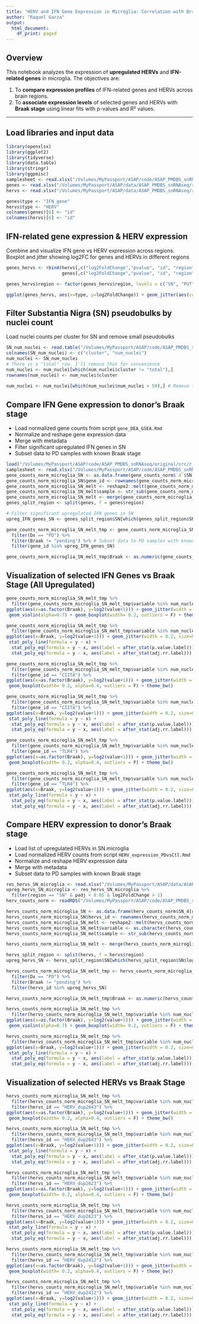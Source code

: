 ```yaml
---
title: "HERV and IFN Gene Expression in Microglia: Correlation with Braak Stage"
author: "Raquel Garza"
output:
  html_document:
    df_print: paged
---
```


## Overview

This notebook analyzes the expression of **upregulated HERVs** and **IFN-related genes** in microglia. The objectives are:

1. To **compare expression profiles** of IFN-related genes and HERVs across brain regions.
2. To **associate expression levels** of selected genes and HERVs with **Braak stage** using linear fits with p-values and R² values.

---

## Load libraries and input data
```r
library(openxlsx)
library(ggplot2)
library(tidyverse)
library(data.table)
library(stringr)
library(ggpmisc)
samplesheet <- read.xlsx("/Volumes/MyPassport/ASAP/code/ASAP_PMDBS_snRNAseq/original/ASAP_samplesheet.xlsx")
genes <- read.xlsx("/Volumes/MyPassport/ASAP/data/ASAP_PMDBS_snRNAseq/results/tables/IFN_related_genes_GO_microglia.xlsx")
hervs <- read.xlsx("/Volumes/MyPassport/ASAP/data/ASAP_PMDBS_snRNAseq/results/tables/all_HERVs_microglia.xlsx")

genes$type <- "IFN_gene"
hervs$type <- "HERV"
colnames(genes)[6] <- "id"
colnames(hervs)[6] <- "id"
```

## IFN-related gene expression & HERV expression

Combine and visualize IFN gene vs HERV expression across regions.
Boxplot and jitter showing log2FC for genes and HERVs in different regions
```r
genes_hervs <- rbind(hervs[,c("log2FoldChange","pvalue", "id", "region", "type")],
                     genes[,c("log2FoldChange","pvalue", "id", "region", "type")])

genes_hervs$region <- factor(genes_hervs$region, levels = c("SN", "PUT", "PFC", "AMY"))

ggplot(genes_hervs, aes(x=type, y=log2FoldChange)) + geom_jitter(aes(color=ifelse(log2FoldChange > 0, T, F), size=ifelse(log2FoldChange > 0, T, F)),height = 0, width = 0.2, alpha=0.5) + geom_boxplot(outliers = F, width=0.5, alpha=0.7) + facet_wrap(.~region, ncol=4) + theme_bw() + labs(x="") + ggtitle("IFN-related genes & HERV upregulation") + scale_color_manual(values=c("TRUE" = "tomato", "FALSE"= "grey")) + theme(legend.position = "None") + scale_size_manual(values=c("TRUE" = 1, "FALSE"= 0.5))
```

## Filter Substantia Nigra (SN) pseudobulks by nuclei count

Load nuclei counts per cluster for SN and remove small pseudobulks
```r
SN_num_nuclei <- read.table("/Volumes/MyPassport/ASAP/code/ASAP_PMDBS_snRNAseq/original/number_nuclei/SN_clusters.txt", header = F, skip = 1)
colnames(SN_num_nuclei) <- c("cluster", "num_nuclei")
num_nuclei <- SN_num_nuclei
# There is a "total" row. I'll remove that for convenience
num_nuclei <- num_nuclei[which(num_nuclei$cluster != "total"),]
rownames(num_nuclei) <- num_nuclei$cluster
  
num_nuclei <- num_nuclei[which(num_nuclei$num_nuclei > 50),] # Remove tiny pseudobulks
```

## Compare IFN Gene expression to donor's Braak stage

- Load normalized gene counts from script `gene_DEA_GSEA.Rmd`
- Normalize and reshape gene expression data
- Merge with metadata
- Filter significant upregulated IFN genes in SN
- Subset data to PD samples with known Braak stage
```r
load("/Volumes/MyPassport/ASAP/code/ASAP_PMDBS_snRNAseq/original/src/r_scripts/gene_uniq_DEA.Rdata")
samplesheet <- read.xlsx("/Volumes/MyPassport/ASAP/code/ASAP_PMDBS_snRNAseq/original/ASAP_samplesheet.xlsx")
gene_counts_norm_microglia_SN <- as.data.frame(gene_counts_norm$`4`$SN[genes$gene_id,])
gene_counts_norm_microglia_SN$gene_id <- rownames(gene_counts_norm_microglia_SN)
gene_counts_norm_microglia_SN_melt <- reshape2::melt(gene_counts_norm_microglia_SN)
gene_counts_norm_microglia_SN_melt$sample <- str_sub(gene_counts_norm_microglia_SN_melt$variable, end = -3)
gene_counts_norm_microglia_SN_melt <- merge(gene_counts_norm_microglia_SN_melt, samplesheet, by.x= "sample", by.y="Sample")
genes_split_region <- split(genes, f = genes$region)

# Filter significant upregulated IFN genes in SN
upreg_IFN_genes_SN <- genes_split_region$SN[which(genes_split_region$SN$log2FoldChange > 0 & genes_split_region$SN$pvalue < 0.05), "gene_id"]

gene_counts_norm_microglia_SN_melt_tmp <- gene_counts_norm_microglia_SN_melt %>% 
  filter(Dx == "PD") %>% 
  filter(Braak != "pending") %>% # Subset data to PD samples with known Braak stage
  filter(gene_id %in% upreg_IFN_genes_SN) 

gene_counts_norm_microglia_SN_melt_tmp$Braak <- as.numeric(gene_counts_norm_microglia_SN_melt_tmp$Braak)
```

## Visualization of selected IFN Genes vs Braak Stage (All Upregulated)
```r
gene_counts_norm_microglia_SN_melt_tmp %>% 
  filter(gene_counts_norm_microglia_SN_melt_tmp$variable %in% num_nuclei$cluster) %>% 
ggplot(aes(x=as.factor(Braak), y=log2(value+1))) + geom_jitter(width = 0.2, size=0.3) + 
 geom_violin(alpha=0.7) + geom_boxplot(width= 0.2, outliers = F) + theme_bw() 

gene_counts_norm_microglia_SN_melt_tmp %>% 
  filter(gene_counts_norm_microglia_SN_melt_tmp$variable %in% num_nuclei$cluster) %>% 
ggplot(aes(x=Braak, y=log2(value+1))) + geom_jitter(width = 0.2, size=0.3) + 
 stat_poly_line(formula = y ~ x) +
  stat_poly_eq(formula = y ~ x, aes(label = after_stat(p.value.label))) +
  stat_poly_eq(formula = y ~ x, aes(label = after_stat(adj.rr.label))) + theme_bw()

gene_counts_norm_microglia_SN_melt_tmp %>% 
  filter(gene_counts_norm_microglia_SN_melt_tmp$variable %in% num_nuclei$cluster) %>% 
  filter(gene_id == "CIITA") %>% 
ggplot(aes(x=as.factor(Braak), y=log2(value+1))) + geom_jitter(width = 0.2, size=0.3) + 
 geom_boxplot(width= 0.2, alpha=0.4, outliers = F) + theme_bw() 

gene_counts_norm_microglia_SN_melt_tmp %>% 
  filter(gene_counts_norm_microglia_SN_melt_tmp$variable %in% num_nuclei$cluster) %>% 
  filter(gene_id == "CIITA") %>% 
ggplot(aes(x=Braak, y=log2(value+1))) + geom_jitter(width = 0.2, size=0.3) + 
 stat_poly_line(formula = y ~ x) +
  stat_poly_eq(formula = y ~ x, aes(label = after_stat(p.value.label))) +
  stat_poly_eq(formula = y ~ x, aes(label = after_stat(adj.rr.label))) + theme_bw()

gene_counts_norm_microglia_SN_melt_tmp %>% 
  filter(gene_counts_norm_microglia_SN_melt_tmp$variable %in% num_nuclei$cluster) %>% 
  filter(gene_id == "TLR4") %>% 
ggplot(aes(x=as.factor(Braak), y=log2(value+1))) + geom_jitter(width = 0.2, size=0.3) + 
 geom_boxplot(width= 0.2, alpha=0.4, outliers = F) + theme_bw() 

gene_counts_norm_microglia_SN_melt_tmp %>% 
  filter(gene_counts_norm_microglia_SN_melt_tmp$variable %in% num_nuclei$cluster) %>% 
  filter(gene_id == "TLR4") %>% 
ggplot(aes(x=Braak, y=log2(value+1))) + geom_jitter(width = 0.2, size=0.3) + 
 stat_poly_line(formula = y ~ x) +
  stat_poly_eq(formula = y ~ x, aes(label = after_stat(p.value.label))) +
  stat_poly_eq(formula = y ~ x, aes(label = after_stat(adj.rr.label))) + theme_bw()

```
## Compare HERV expression to donor's Braak stage

- Load list of upregulated HERVs in SN microglia
- Load normalized HERV counts from script `HERV_expression_PDvsCtl.Rmd`
- Normalize and reshape HERV expression data
- Merge with metadata
- Subset data to PD samples with known Braak stage
```r
res_hervs_SN_microglia <- read.xlsx("/Volumes/MyPassport/ASAP/data/ASAP_PMDBS_snRNAseq/results/tables/all_HERVs_microglia.xlsx")
upreg_hervs_SN_microglia <- res_hervs_SN_microglia %>% 
  filter(region == "SN" & padj < 0.05 & log2FoldChange > 1)
herv_counts_norm <- readRDS("/Volumes/MyPassport/ASAP/code/ASAP_PMDBS_snRNAseq/processing/HERV_norm_expression.rds")

hervs_counts_norm_microglia_SN <- as.data.frame(herv_counts_norm$SN_4[upreg_hervs_SN_microglia$HERV_id,])
hervs_counts_norm_microglia_SN$hervs_id <- rownames(hervs_counts_norm_microglia_SN)
hervs_counts_norm_microglia_SN_melt <- reshape2::melt(hervs_counts_norm_microglia_SN)
hervs_counts_norm_microglia_SN_melt$variable <- as.character(hervs_counts_norm_microglia_SN_melt$variable)
hervs_counts_norm_microglia_SN_melt$sample <- str_sub(hervs_counts_norm_microglia_SN_melt$variable, end = -3)

hervs_counts_norm_microglia_SN_melt <- merge(hervs_counts_norm_microglia_SN_melt, samplesheet, by.x= "sample", by.y="Sample")

hervs_split_region <- split(hervs, f = hervs$region)
upreg_hervs_SN <- hervs_split_region$SN[which(hervs_split_region$SN$log2FoldChange > 0 & hervs_split_region$SN$pvalue < 0.05), "id"]

hervs_counts_norm_microglia_SN_melt_tmp <- hervs_counts_norm_microglia_SN_melt %>% 
  filter(Dx == "PD") %>% 
  filter(Braak != "pending") %>% 
  filter(hervs_id %in% upreg_hervs_SN) 

hervs_counts_norm_microglia_SN_melt_tmp$Braak <- as.numeric(hervs_counts_norm_microglia_SN_melt_tmp$Braak)

hervs_counts_norm_microglia_SN_melt_tmp %>% 
  filter(hervs_counts_norm_microglia_SN_melt_tmp$variable %in% num_nuclei$cluster) %>% 
ggplot(aes(x=as.factor(Braak), y=log2(value+1))) + geom_jitter(width = 0.2, size=0.3) + 
 geom_violin(alpha=0.7) + geom_boxplot(width= 0.2, outliers = F) + theme_bw()

hervs_counts_norm_microglia_SN_melt_tmp %>% 
  filter(hervs_counts_norm_microglia_SN_melt_tmp$variable %in% num_nuclei$cluster) %>% 
ggplot(aes(x=Braak, y=log2(value+1))) + geom_jitter(width = 0.2, size=0.3) + 
 stat_poly_line(formula = y ~ x) +
  stat_poly_eq(formula = y ~ x, aes(label = after_stat(p.value.label))) +
  stat_poly_eq(formula = y ~ x, aes(label = after_stat(adj.rr.label))) + theme_bw()

```

## Visualization of selected HERVs vs Braak Stage
```r
hervs_counts_norm_microglia_SN_melt_tmp %>% 
  filter(hervs_counts_norm_microglia_SN_melt_tmp$variable %in% num_nuclei$cluster) %>% 
  filter(hervs_id == "HERV_dup2643") %>% 
ggplot(aes(x=as.factor(Braak), y=log2(value+1))) + geom_jitter(width = 0.2, size=0.3) + 
 geom_boxplot(width= 0.2, alpha=0.4, outliers = F) + theme_bw() 

hervs_counts_norm_microglia_SN_melt_tmp %>% 
  filter(hervs_counts_norm_microglia_SN_melt_tmp$variable %in% num_nuclei$cluster) %>% 
  filter(hervs_id == "HERV_dup2643") %>% 
ggplot(aes(x=Braak, y=log2(value+1))) + geom_jitter(width = 0.2, size=0.3) + 
 stat_poly_line(formula = y ~ x) +
  stat_poly_eq(formula = y ~ x, aes(label = after_stat(p.value.label))) +
  stat_poly_eq(formula = y ~ x, aes(label = after_stat(adj.rr.label))) + theme_bw()

hervs_counts_norm_microglia_SN_melt_tmp %>% 
  filter(hervs_counts_norm_microglia_SN_melt_tmp$variable %in% num_nuclei$cluster) %>% 
  filter(hervs_id == "HERV_dup2623") %>% 
ggplot(aes(x=as.factor(Braak), y=log2(value+1))) + geom_jitter(width = 0.2, size=0.3) + 
 geom_boxplot(width= 0.2, alpha=0.4, outliers = F) + theme_bw() 

hervs_counts_norm_microglia_SN_melt_tmp %>% 
  filter(hervs_counts_norm_microglia_SN_melt_tmp$variable %in% num_nuclei$cluster) %>% 
  filter(hervs_id == "HERV_dup2623") %>% 
ggplot(aes(x=Braak, y=log2(value+1))) + geom_jitter(width = 0.2, size=0.3) + 
 stat_poly_line(formula = y ~ x) +
  stat_poly_eq(formula = y ~ x, aes(label = after_stat(p.value.label))) +
  stat_poly_eq(formula = y ~ x, aes(label = after_stat(adj.rr.label))) + theme_bw()

hervs_counts_norm_microglia_SN_melt_tmp %>% 
  filter(hervs_counts_norm_microglia_SN_melt_tmp$variable %in% num_nuclei$cluster) %>% 
  filter(hervs_id == "HERV_dup2412") %>% 
ggplot(aes(x=as.factor(Braak), y=log2(value+1))) + geom_jitter(width = 0.2, size=0.3) + 
 geom_boxplot(width= 0.2, alpha=0.4, outliers = F) + theme_bw() 

hervs_counts_norm_microglia_SN_melt_tmp %>% 
  filter(hervs_counts_norm_microglia_SN_melt_tmp$variable %in% num_nuclei$cluster) %>% 
  filter(hervs_id == "HERV_dup2412") %>% 
ggplot(aes(x=Braak, y=log2(value+1))) + geom_jitter(width = 0.2, size=0.3) + 
 stat_poly_line(formula = y ~ x) +
  stat_poly_eq(formula = y ~ x, aes(label = after_stat(p.value.label))) +
  stat_poly_eq(formula = y ~ x, aes(label = after_stat(adj.rr.label))) + theme_bw()
```

